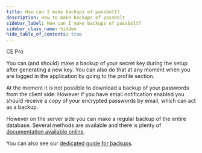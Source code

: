 ```yaml
---
title: How can I make backups of passbolt?
description: How to make backups of passbolt
sidebar_label: How can I make backups of passbolt?
sidebar_class_name: hidden
hide_table_of_contents: true
---
```



<div style={{display: "flex", gap: "1rem"}}>
  <Chips link="https://www.passbolt.com/ce/docker" isUnderMainTitle={true}>CE</Chips>
  <Chips link="https://www.passbolt.com/pricing/pro" isUnderMainTitle={true}>Pro</Chips>
</div>

You can (and should) make a backup of your secret key during the setup after generating a new key. You can also do that at any moment when you are logged in the application by going to the profile section.

At the moment it is not possible to download a backup of your passwords from the client side. However if you have email notification enabled you should receive a copy of your encrypted passwords by email, which can act as a backup.

However on the server side you can make a regular backup of the entire database. Several methods are available and there is plenty of [documentation available online](https://dev.mysql.com/doc/refman/5.7/en/backup-methods.html).

You can also see our [dedicated guide for backups](/hosting/backup/).
